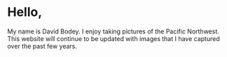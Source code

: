 # Hello,

My name is David Bodey. I enjoy taking pictures of the Pacific Northwest. This website will continue to be updated with images that I have captured over the past few years.